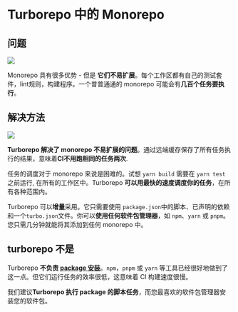 # Turborepo 中的 Monorepo

## 问题

![](../../../../public/images/docs/why-turborepo-problem.png)

Monorepo 具有很多优势 - 但是 **它们不易扩展**。每个工作区都有自己的测试套件，lint规则，构建程序。一个普普通通的 monorepo 可能会有**几百个任务要执行**。

## 解决方法

![](../../../../public/images/docs/why-turborepo-solution.png)

**Turborepo 解决了 monorepo 不易扩展的问题**。通过远端缓存保存了所有任务执行的结果，意味着**CI不用跑相同的任务两次**.

任务的调度对于 monorepo 来说是困难的。试想 `yarn build` 需要在 `yarn test` 之前运行, 在所有的工作区中。Turborepo **可以用最快的速度调度你的任务**，在所有各种范围内。

Turborepo 可以**增量**采用。它只需要使用 `package.json`中的脚本、已声明的依赖和一个`turbo.json`文件。你可以**使用任何软件包管理器**，如 `npm`、`yarn` 或 `pnpm`。您只需几分钟就能将其添加到任何 monorepo 中。

## turborepo 不是

Turborepo **不负责 [package 安装](/repo/docs/handbook/package-installation)**。`npm`，`pnpm` 或 `yarn` 等工具已经很好地做到了这一点。但它们运行任务的效率很低，这意味着 CI 构建速度很慢。

我们建议**Turborepo 执行 package 的脚本任务**，而您最喜欢的软件包管理器安装您的软件包。